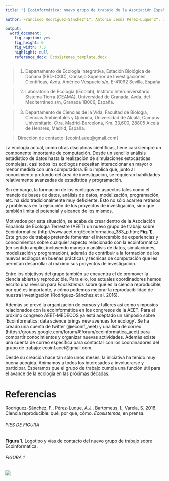 ```yaml
---
title: "| Ecoinformática: nuevo grupo de trabajo de la Asociación Española de Ecología Terrestre \n| Ecoinformatics: new working group within the Spanish Terrestrial Ecology Association\n"
  
author: Francisco Rodríguez-Sánchez^1^, Antonio Jesús Pérez-Luque^2^, Ignasi Bartomeus^1^, Sara Varela^3^
  
output:
  word_document:
    fig_caption: yes
    fig_height: 6
    fig_width: 7.5
    highlight: null
    reference_docx: Ecosistemas_template.docx
---
```



> (1) Departamento de Ecología Integrativa, Estación Biológica de Doñana (EBD-CSIC), Consejo Superior de Investigaciones Científicas, Avda. Américo Vespucio s/n, E-41092 Sevilla, España.

> (2) Laboratorio de Ecología (iEcolab), Instituto Interuniversitario Sistema Tierra (CEAMA), Universidad de Granada, Avda. del Mediterráneo s/n, Granada 18006, España.

> (3) Departamento de Ciencias de la Vida, Facultad de Biología, Ciencias Ambientales y Química, Universidad de Alcalá, Campus Universitario. Ctra. Madrid-Barcelona, Km. 33,600, 28805 Alcalá de Henares, Madrid, España.

> Dirección de contacto: [ecoinf.aeet@gmail.com]


La ecología actual, como otras disciplinas científicas, tiene casi siempre un componente importante de computación. Desde un sencillo análisis estadístico de datos hasta la realización de simulaciones estocásticas complejas, casi todos los ecólogos necesitan interaccionar en mayor o menor medida con una computadora. Ello implica que, junto al conocimiento profundo del área de investigación, se requieran habilidades relativamente avanzadas de estadística y programación. 

Sin embargo, la formación de los ecólogos en aspectos tales como el manejo de bases de datos, análisis de datos, modelización, programación, etc. ha sido tradicionalmente muy deficiente. Esto no sólo acarrea retrasos y problemas en la ejecución de los proyectos de investigación, sino que también limita el potencial y alcance de los mismos. 

Motivados por esta situación, se acaba de crear dentro de la Asociación Española de Ecología Terrestre (AEET) un nuevo grupo de trabajo sobre Ecoinformática (http://www.aeet.org/EcoInformatica_383_p.htm; **Fig. 1**). Este grupo de trabajo pretende fomentar el intercambio de experiencias y conocimientos sobre cualquier aspecto relacionado con la ecoinformática (en sentido amplio, incluyendo manejo y análisis de datos, simulaciones, modelización y programación), además de contribuir a la formación de los nuevos ecólogos en buenas prácticas y técnicas de computación que les permitan desarrollar al máximo sus proyectos de investigación. 

Entre los objetivos del grupo también se encuentra el de promover la ciencia abierta y reproducible. Para ello, los actuales coordinadores hemos escrito una revisión para *Ecosistemas* sobre qué es la ciencia reproducible, por qué es importante, y cómo podemos mejorar la reproducibilidad de nuestra investigación (Rodríguez-Sánchez et al. 2016).

Además se prevé la organización de cursos y talleres así como simposios relacionados con la ecoinformática en los congresos de la AEET. Para el próximo congreso AEET-MEDECOS ya está aceptado un simposio sobre 'Ecoinformatics: data science brings new avenues for ecology'. Se ha creado una cuenta de twitter (@ecoinf_aeet) y una lista de correo (https://groups.google.com/forum/#!forum/ecoinformatica_aeet) para compartir conocimientos y organizar nuevas actividades. Además existe una cuenta de correo específica para contactar con los coordinadores del grupo de trabajo: ecoinf.aeet@gmail.com.

Desde su creación hace tan solo unos meses, la iniciativa ha tenido muy buena acogida. Animamos a todos los interesados a involucrarse y participar. Esperamos que el grupo de trabajo cumpla una función útil para el avance de la ecología en las próximas décadas.


# Referencias

Rodríguez-Sánchez, F., Pérez-Luque, A.J., Bartomeus, I., Varela, S. 2016. Ciencia reproducible: qué, por qué, cómo. *Ecosistemas*, en prensa. 


###### PIES DE FIGURA

**Figura 1.** Logotipo y vías de contacto del nuevo grupo de trabajo sobre Ecoinformática.



###### FIGURA 1

![](imagen_grupo.jpg)










